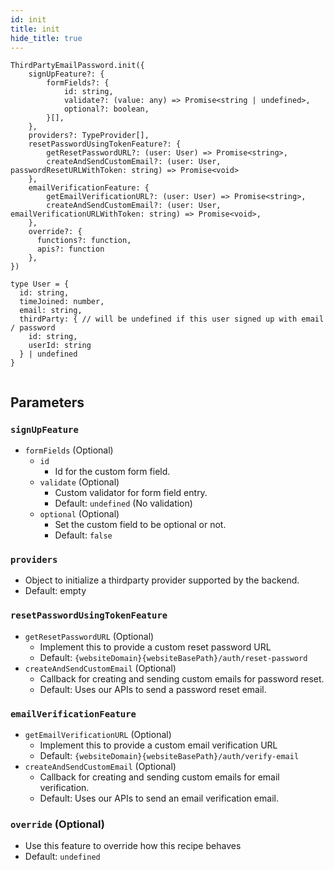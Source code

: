 ```yaml
---
id: init
title: init
hide_title: true
---
```


```tsx
ThirdPartyEmailPassword.init({
    signUpFeature?: {
        formFields?: {
            id: string,
            validate?: (value: any) => Promise<string | undefined>,
            optional?: boolean,
        }[],
    },
    providers?: TypeProvider[],
    resetPasswordUsingTokenFeature?: {
        getResetPasswordURL?: (user: User) => Promise<string>,
        createAndSendCustomEmail?: (user: User, passwordResetURLWithToken: string) => Promise<void>
    },
    emailVerificationFeature: {
        getEmailVerificationURL?: (user: User) => Promise<string>,
        createAndSendCustomEmail?: (user: User, emailVerificationURLWithToken: string) => Promise<void>,
    },
    override?: {
      functions?: function,
      apis?: function
    },
})

type User = {
  id: string,
  timeJoined: number,
  email: string,
  thirdParty: { // will be undefined if this user signed up with email / password
    id: string,
    userId: string
  } | undefined
}
        
```

## Parameters
### ``signUpFeature``
- ``formFields`` (Optional)
  - ``id``
    - Id for the custom form field.
  - ``validate`` (Optional)
    - Custom validator for form field entry.
    - Default: `undefined` (No validation)
  - ``optional`` (Optional)
    - Set the custom field to be optional or not.
    - Default: `false`

### `providers`
- Object to initialize a thirdparty provider supported by the backend.
- Default: empty

### ``resetPasswordUsingTokenFeature``
- ``getResetPasswordURL`` (Optional)
  - Implement this to provide a custom reset password URL
  - Default: `{websiteDomain}{websiteBasePath}/auth/reset-password`
- ``createAndSendCustomEmail`` (Optional)
  - Callback for creating and sending custom emails for password reset.
  - Default: Uses our APIs to send a password reset email.

### ``emailVerificationFeature``
- ``getEmailVerificationURL`` (Optional)
  - Implement this to provide a custom email verification URL
  - Default: `{websiteDomain}{websiteBasePath}/auth/verify-email`
- ``createAndSendCustomEmail`` (Optional)
  - Callback for creating and sending custom emails for email verification.
  - Default: Uses our APIs to send an email verification email.

### `override` (Optional)
- Use this feature to override how this recipe behaves
- Default: `undefined`